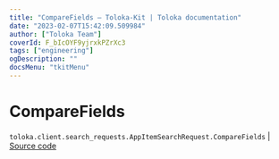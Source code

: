 ```yaml
---
title: "CompareFields — Toloka-Kit | Toloka documentation"
date: "2023-02-07T15:42:09.509984"
author: ["Toloka Team"]
coverId: F_bIcOYF9yjrxkPZrXc3
tags: ["engineering"]
ogDescription: ""
docsMenu: "tkitMenu"
---
```


# CompareFields
`toloka.client.search_requests.AppItemSearchRequest.CompareFields` | [Source code](https://github.com/Toloka/toloka-kit/blob/v1.1.3/src/client/search_requests.py#L1086)